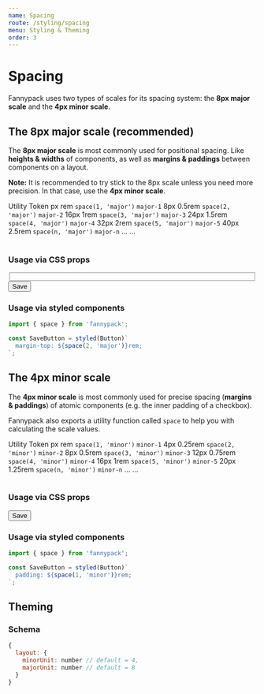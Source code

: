 ```yaml
---
name: Spacing
route: /styling/spacing
menu: Styling & Theming
order: 3
---
```



# Spacing

Fannypack uses two types of scales for its spacing system: the **8px major scale** and the **4px minor scale**.

## The 8px major scale (recommended)

The **8px major scale** is most commonly used for positional spacing. Like **heights & widths** of components, as well as **margins & paddings** between components on a layout.

**Note:** It is recommended to try stick to the 8px scale unless you need more precision. In that case, use the **4px minor scale**.

<Table>
  <Table.Head>
    <Table.Row>
      <Table.HeadCell>Utility</Table.HeadCell>
      <Table.HeadCell>Token</Table.HeadCell>
      <Table.HeadCell>px</Table.HeadCell>
      <Table.HeadCell>rem</Table.HeadCell>
    </Table.Row>
  </Table.Head>
  <Table.Body>
    <Table.Row>
      <Table.Cell><Code>space(1, 'major')</Code></Table.Cell>
      <Table.Cell><Code>major-1</Code></Table.Cell>
      <Table.Cell>8px</Table.Cell>
      <Table.Cell>0.5rem</Table.Cell>
    </Table.Row>
    <Table.Row>
      <Table.Cell><Code>space(2, 'major')</Code></Table.Cell>
      <Table.Cell><Code>major-2</Code></Table.Cell>
      <Table.Cell>16px</Table.Cell>
      <Table.Cell>1rem</Table.Cell>
    </Table.Row>
    <Table.Row>
      <Table.Cell><Code>space(3, 'major')</Code></Table.Cell>
      <Table.Cell><Code>major-3</Code></Table.Cell>
      <Table.Cell>24px</Table.Cell>
      <Table.Cell>1.5rem</Table.Cell>
    </Table.Row>
    <Table.Row>
      <Table.Cell><Code>space(4, 'major')</Code></Table.Cell>
      <Table.Cell><Code>major-4</Code></Table.Cell>
      <Table.Cell>32px</Table.Cell>
      <Table.Cell>2rem</Table.Cell>
    </Table.Row>
    <Table.Row>
      <Table.Cell><Code>space(5, 'major')</Code></Table.Cell>
      <Table.Cell><Code>major-5</Code></Table.Cell>
      <Table.Cell>40px</Table.Cell>
      <Table.Cell>2.5rem</Table.Cell>
    </Table.Row>
    <Table.Row>
      <Table.Cell><Code>space(n, 'major')</Code></Table.Cell>
      <Table.Cell><Code>major-n</Code></Table.Cell>
      <Table.Cell>...</Table.Cell>
      <Table.Cell>...</Table.Cell>
    </Table.Row>
  </Table.Body>
</Table>

### Usage via CSS props

<Playground>
  <FieldSet isHorizontal spacing="major-2">
    <InputField label="First name" />
    <InputField label="Last name" />
  </FieldSet>
  <Button marginTop="major-2">Save</Button>
</Playground>

### Usage via styled components

```jsx
import { space } from 'fannypack';

const SaveButton = styled(Button)`
  margin-top: ${space(2, 'major')}rem;
`;
```

## The 4px minor scale

The **4px minor scale** is most commonly used for precise spacing (**margins & paddings**) of atomic components (e.g. the inner padding of a checkbox).

Fannypack also exports a utility function called `space` to help you with calculating the scale values.

<Table>
  <Table.Head>
    <Table.Row>
      <Table.HeadCell>Utility</Table.HeadCell>
      <Table.HeadCell>Token</Table.HeadCell>
      <Table.HeadCell>px</Table.HeadCell>
      <Table.HeadCell>rem</Table.HeadCell>
    </Table.Row>
  </Table.Head>
  <Table.Body>
    <Table.Row>
      <Table.Cell><Code>space(1, 'minor')</Code></Table.Cell>
      <Table.Cell><Code>minor-1</Code></Table.Cell>
      <Table.Cell>4px</Table.Cell>
      <Table.Cell>0.25rem</Table.Cell>
    </Table.Row>
    <Table.Row>
      <Table.Cell><Code>space(2, 'minor')</Code></Table.Cell>
      <Table.Cell><Code>minor-2</Code></Table.Cell>
      <Table.Cell>8px</Table.Cell>
      <Table.Cell>0.5rem</Table.Cell>
    </Table.Row>
    <Table.Row>
      <Table.Cell><Code>space(3, 'minor')</Code></Table.Cell>
      <Table.Cell><Code>minor-3</Code></Table.Cell>
      <Table.Cell>12px</Table.Cell>
      <Table.Cell>0.75rem</Table.Cell>
    </Table.Row>
    <Table.Row>
      <Table.Cell><Code>space(4, 'minor')</Code></Table.Cell>
      <Table.Cell><Code>minor-4</Code></Table.Cell>
      <Table.Cell>16px</Table.Cell>
      <Table.Cell>1rem</Table.Cell>
    </Table.Row>
    <Table.Row>
      <Table.Cell><Code>space(5, 'minor')</Code></Table.Cell>
      <Table.Cell><Code>minor-5</Code></Table.Cell>
      <Table.Cell>20px</Table.Cell>
      <Table.Cell>1.25rem</Table.Cell>
    </Table.Row>
    <Table.Row>
      <Table.Cell><Code>space(n, 'minor')</Code></Table.Cell>
      <Table.Cell><Code>minor-n</Code></Table.Cell>
      <Table.Cell>...</Table.Cell>
      <Table.Cell>...</Table.Cell>
    </Table.Row>
  </Table.Body>
</Table>

### Usage via CSS props

<Playground>
  <Button padding="minor-1">Save</Button>
</Playground>

### Usage via styled components

```jsx
import { space } from 'fannypack';

const SaveButton = styled(Button)`
  padding: ${space(1, 'minor')}rem;
`;
```

## Theming

### Schema

```jsx
{
  layout: {
    minorUnit: number // default = 4,
    majorUnit: number // default = 8
  }
}
```

